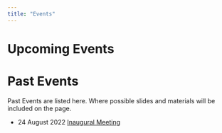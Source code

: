 ```yaml
---
title: "Events"
---
```



# Upcoming Events


# Past Events

Past Events are listed here.
Where possible slides and materials will be included on the page.

- 24 August 2022 [Inaugural Meeting](events/inaugural.qmd)